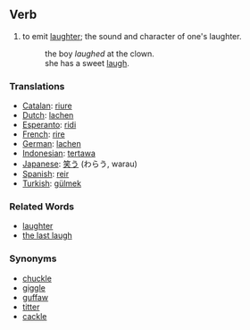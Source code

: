 ==Verb==
#to emit [[laughter]]; the sound and character of one's laughter.
#:the boy ''laughed'' at the clown.
#:she has a sweet [[laugh]].

===Translations===
*[[Catalan]]: [[riure]]
*[[Dutch]]: [[lachen]]
*[[Esperanto]]: [[ridi]]
*[[French]]: [[rire]]
*[[German]]: [[lachen]]
*[[Indonesian]]: [[tawa|tertawa]]
*[[Japanese]]: [[笑う]] (わらう, warau)
*[[Spanish]]: [[reir]]
*[[Turkish]]: [[gülmek]]

===Related Words===
*[[laughter]]
*[[the last laugh]]

===Synonyms===
*[[chuckle]]
*[[giggle]]
*[[guffaw]]
*[[titter]]
*[[cackle]]
